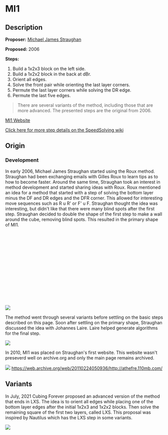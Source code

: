 # MI1

## Description

**Proposer:** [Michael James Straughan](CubingContributors/MethodDevelopers.md#straughan-michael-james-athefre)

**Proposed:** 2006

**Steps:**

1. Build a 1x2x3 block on the left side.
2. Build a 1x2x2 block in the back at dBr.
3. Orient all edges.
4. Solve the front pair while orienting the last layer corners.
5. Permute the last layer corners while solving the DR edge.
6. Permute the last five edges.

>There are several variants of the method, including those that are more advanced. The presented steps are the original from 2006.

[MI1 Website](https://sites.google.com/site/athefre/3x3-methods/mi1?authuser=0)

[Click here for more step details on the SpeedSolving wiki](https://www.speedsolving.com/wiki/index.php/MI1)

## Origin

### Development

In early 2006, Michael James Straughan started using the Roux method. Straughan had been exchanging emails with Gilles Roux to learn tips as to how to become faster. Around the same time, Straughan took an interest in method development and started sharing ideas with Roux. Roux mentioned an idea for a method that started with a step of solving the bottom layer minus the DF and DR edges and the DFR corner. This allowed for interesting move sequences such as R u R' or F' u F. Straughan thought the idea was interesting, but didn't like that there were many blind spots after the first step. Straughan decided to double the shape of the first step to make a wall around the cube, removing blind spots. This resulted in the primary shape of MI1.

<div style="width:200px; height:219px">
    <script>AnimCube3("move=RUR'URU2R'U2&initrevmove=#")</script>
</div>

![](img/MI1/IdeaOrigin2.png)

The method went through several variants before settling on the basic steps described on this page. Soon after settling on the primary shape, Straughan discussed the idea with Johannes Laire. Laire helped generate algorithms for the final step.

![](img/MI1/Laire.png)

In 2010, MI1 was placed on Straughan's first website. This website wasn't preseverd well on archive.org and only the main page remains archived.

![](img/MI1/Site.png)
https://web.archive.org/web/20110224050936/http://athefre.110mb.com/

## Variants

In July, 2021 Cubing Forever proposed an advanced version of the method that ends in LXS. The idea is to orient all edges while placing one of the bottom layer edges after the initial 1x2x3 and 1x2x2 blocks. Then solve the remaining square of the first two layers, called LXS. This proposal was inspired by Nautilus which has the LXS step in some variants.

![](img/MI1/CubingForever.png)